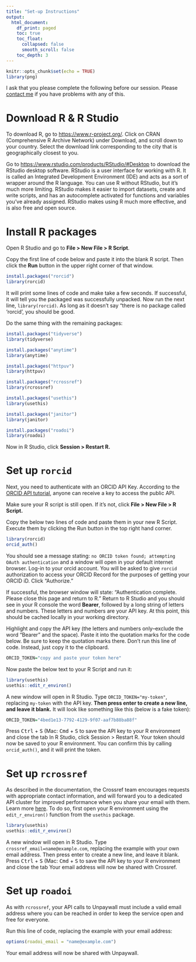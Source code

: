 ```yaml
---
title: "Set-up Instructions"
output: 
  html_document:
    df_print: paged
    toc: true
    toc_float:
      collapsed: false
      smooth_scroll: false
    toc_depth: 3
---
```



```r
knitr::opts_chunk$set(echo = TRUE)
library(png)
```

I ask that you please complete the following before our session. Please [contact me](https://info.library.okstate.edu/clarke-iakovakis) if you have problems with any of this.

# Download R & R Studio

To download R, go to <https://www.r-project.org/>. Click on CRAN (Comprehensive R Archive Network) under Download, and scroll down to your country. Select the download link corresponding to the city that is geographically closest to you.

Go to <https://www.rstudio.com/products/RStudio/#Desktop> to download the RStudio desktop software. RStudio is a user interface for working with R. It is called an Integrated Development Environment (IDE) and acts as a sort of wrapper around the R language. You can use R without RStudio, but it's much more limiting. RStudio makes it easier to import datasets, create and write scripts, and has an autocomplete activated for functions and variables you've already assigned. RStudio makes using R much more effective, and is also free and open source.

# Install R packages

Open R Studio and go to **File > New File > R Script**. 

Copy the first line of code below and paste it into the blank R script. Then click the **Run** button in the upper right corner of that window.

```r
install.packages("rorcid")
library(rorcid)
```

It will print some lines of code and make take a few seconds. If successful, it will tell you the packaged was successfully unpacked. Now run the next line, `library(rorcid)`. As long as it doesn't say "there is no package called 'rorcid', you should be good.


Do the same thing with the remaining packages:

```r
install.packages("tidyverse")
library(tidyverse)

install.packages("anytime")
library(anytime)

install.packages("httpuv")
library(httpuv)

install.packages("rcrossref")
library(rcrossref)

install.packages("usethis")
library(usethis)

install.packages("janitor")
library(janitor)

install.packages("roadoi")
library(roadoi)
```

Now in R Studio, click **Session > Restart R.**

# Set up `rorcid`

Next, you need to authenticate with an ORCID API Key. According to the [ORCID API tutorial](https://members.orcid.org/api/tutorial/read-orcid-records), anyone can receive a key to access the public API. 

Make sure your R script is still open. If it's not, click **File > New File > R Script.**

Copy the below two lines of code and paste them in your new R Script. Execute them by clicking the Run button in the top right hand corner.

```r
library(rorcid)
orcid_auth()
```

You should see a message stating: `no ORCID token found; attempting OAuth authentication` and a window will open in your default internet browser. Log-in to your orcid account. You will be asked to give `rorcid` authorization to access your ORCID Record for the purposes of getting your ORCID iD. Click "Authorize."

If successful, the browser window will state: "Authentication complete. Please close this page and return to R." Return to R Studio and you should see in your R console the word **Bearer**, followed by a long string of letters and numbers. These letters and numbers are your API key. At this point, this should be cached locally in your working directory. 

Highlight and copy the API key (the letters and numbers only--exclude the word "Bearer" and the space). Paste it into the quotation marks for the code below. Be sure to keep the quotation marks there. Don't run this line of code. Instead, just copy it to the clipboard.

```r
ORCID_TOKEN="copy and paste your token here"
```

Now paste the below text to your R Script and run it:

```r
library(usethis)
usethis::edit_r_environ()
```

A new window will open in R Studio. Type `ORCID_TOKEN="my-token"`, replacing `my-token` with the API key. **Then press enter to create a new line, and leave it blank.** It will look like something like this (below is a fake token):

```r
ORCID_TOKEN="4bed1e13-7792-4129-9f07-aaf7b88ba88f"
```

Press <kbd>Ctrl</kbd> + <kbd>S</kbd> (Mac: <kbd>Cmd</kbd> + <kbd>S</kbd> to save the API key to your R environment and close the tab In R Studio, click Session > Restart R. Your token should now be saved to your R environment. You can confirm this by calling `orcid_auth()`, and it will print the token.



# Set up `rcrossref`

As described in the documentation, the Crossref team encourages requests with appropriate contact information, and will forward you to a dedicated API cluster for improved performance when you share your email with them. Learn more [here](https://github.com/CrossRef/rest-api-doc#good-manners--more-reliable-service). To do so, first open your R environment using the `edit_r_environ()` function from the `usethis` package.

```r
library(usethis)
usethis::edit_r_environ()
```

A new window will open in R Studio. Type `crossref_email=name@example.com`, replacing the example with your own email address. Then press enter to create a new line, and leave it blank. Press <kbd>Ctrl</kbd> + <kbd>S</kbd> (Mac: <kbd>Cmd</kbd> + <kbd>S</kbd> to save the API key to your R environment and close the tab Your email address will now be shared with Crossref. 


# Set up `roadoi`

As with `rcrossref`, your API calls to Unpaywall must include a valid email address where you can be reached in order to keep the service open and free for everyone. 

Run this line of code, replacing the example with your email address:

```r
options(roadoi_email = "name@example.com")
```

Your email address will now be shared with Unpaywall.